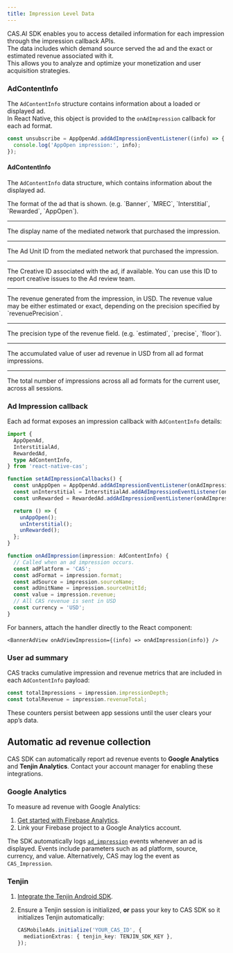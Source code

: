 ```yaml
---
title: Impression Level Data
---
```


CAS.AI SDK enables you to access detailed information for each impression through the impression callback APIs.  
The data includes which demand source served the ad and the exact or estimated revenue associated with it.  
This allows you to analyze and optimize your monetization and user acquisition strategies.

### AdContentInfo
The `AdContentInfo` structure contains information about a loaded or displayed ad.  
In React Native, this object is provided to the `onAdImpression` callback for each ad format.

```ts
const unsubscribe = AppOpenAd.addAdImpressionEventListener((info) => {
  console.log('AppOpen impression:', info);
});
```

#### AdContentInfo
The `AdContentInfo` data structure, which contains information about the displayed ad.

<Property name="format" type="string">
  The format of the ad that is shown. (e.g. `Banner`, `MREC`, `Interstitial`, `Rewarded`, `AppOpen`).
</Property>

---

<Property name="sourceName" type="string">
  The display name of the mediated network that purchased the impression.
</Property>

---

<Property name="sourceUnitId" type="string">
  The Ad Unit ID from the mediated network that purchased the impression.
</Property>

---

<Property name="creativeId" type="string" optional>
  The Creative ID associated with the ad, if available.
  You can use this ID to report creative issues to the Ad review team. 
</Property>

---

<Property name="revenue" type="number">
  The revenue generated from the impression, in USD. 
  The revenue value may be either estimated or exact, depending on the precision specified by `revenuePrecision`. 
</Property>

---

<Property name="revenuePrecision" type="string">
  The precision type of the revenue field. (e.g. `estimated`, `precise`, `floor`).
</Property>

---

<Property name="revenueTotal" type="number">
  The accumulated value of user ad revenue in USD from all ad format impressions. 
</Property>

---

<Property name="impressionDepth" type="number">
  The total number of impressions across all ad formats for the current user, across all sessions. 
</Property>


### Ad Impression callback

Each ad format exposes an impression callback with `AdContentInfo` details:

```ts
import {
  AppOpenAd,
  InterstitialAd,
  RewardedAd,
  type AdContentInfo,
} from 'react-native-cas';

function setAdImpressionCallbacks() {
  const unAppOpen = AppOpenAd.addAdImpressionEventListener(onAdImpression);
  const unInterstitial = InterstitialAd.addAdImpressionEventListener(onAdImpression);
  const unRewarded = RewardedAd.addAdImpressionEventListener(onAdImpression);

  return () => {
    unAppOpen();
    unInterstitial();
    unRewarded();
  };
}

function onAdImpression(impression: AdContentInfo) {
  // Called when an ad impression occurs.  
  const adPlatform = 'CAS';
  const adFormat = impression.format;
  const adSource = impression.sourceName;
  const adUnitName = impression.sourceUnitId;
  const value = impression.revenue;
  // All CAS revenue is sent in USD  
  const currency = 'USD';
}
```

For banners, attach the handler directly to the React component:

```tsx
<BannerAdView onAdViewImpression={(info) => onAdImpression(info)} />
```

### User ad summary
CAS tracks cumulative impression and revenue metrics that are included in each `AdContentInfo` payload:

```ts
const totalImpressions = impression.impressionDepth;
const totalRevenue = impression.revenueTotal;
```

<Info>
These counters persist between app sessions until the user clears your app’s data.
</Info>

## Automatic ad revenue collection
CAS SDK can automatically report ad revenue events to **Google Analytics** and **Tenjin Analytics**.
Contact your account manager for enabling these integrations.

### Google Analytics
To measure ad revenue with Google Analytics:

1. [Get started with Firebase Analytics](https://firebase.google.com/docs/analytics/get-started).
2. Link your Firebase project to a Google Analytics account.

The SDK automatically logs [`ad_impression`](https://firebase.google.com/docs/reference/android/com/google/firebase/analytics/FirebaseAnalytics.Event#public-static-final-string-ad_impression)
events whenever an ad is displayed.
Events include parameters such as ad platform, source, currency, and value.
Alternatively, CAS may log the event as `CAS_Impression`.

### Tenjin
1. [Integrate the Tenjin Android SDK](https://docs.tenjin.com/docs/android-sdk#basic-integration).
2. Ensure a Tenjin session is initialized, **or** pass your key to CAS SDK so it initializes Tenjin automatically:

   ```ts
   CASMobileAds.initialize('YOUR_CAS_ID', {
     mediationExtras: { tenjin_key: TENJIN_SDK_KEY },
   });
   ```


